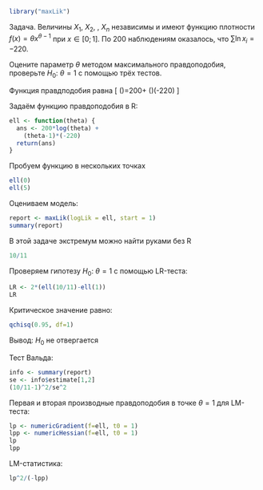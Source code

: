 ```r
library("maxLik")
```

Задача. Величины $X_1$, $X_2$, \ldots, $X_n$ независимы и имеют функцию плотности $f(x)=\theta x^{\theta-1}$ при $x\in [0;1]$. По 200 наблюдениям оказалось, что $\sum \ln x_i=-220$. 

Оцените параметр $\theta$ методом максимального правдоподобия, проверьте $H_0$: $\theta=1$ с помощью трёх тестов.


Функция правдподобия равна 
\[
\ell(\theta)=200\ln \theta + (\theta-1)\cdot (-220)
\]


Задаём функцию правдоподобия в R:

```r
ell <- function(theta) {
  ans <- 200*log(theta) + 
    (theta-1)*(-220)
  return(ans)
}

```

Пробуем функцию в нескольких точках
```r
ell(0)
ell(5)
```

Оцениваем модель:
```r
report <- maxLik(logLik = ell, start = 1)
summary(report)
```

В этой задаче экстремум можно найти руками без R
```r
10/11
```


Проверяем гипотезу $H_0$: $\theta=1$ с помощью LR-теста:

```r
LR <- 2*(ell(10/11)-ell(1))
LR
```

Критическое значение равно:
```r
qchisq(0.95, df=1)
```

Вывод: $H_0$ не отвергается


Тест Вальда:
```r
info <- summary(report)
se <- info$estimate[1,2]
(10/11-1)^2/se^2
```


Первая и вторая производные правдоподобия в точке $\theta=1$ для LM-теста:
```r
lp <- numericGradient(f=ell, t0 = 1)
lpp <- numericHessian(f=ell, t0 = 1)
lp
lpp
```

LM-статистика:
```r
lp^2/(-lpp)
```

